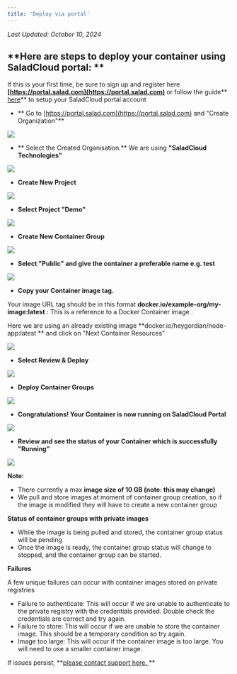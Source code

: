 ```yaml
---
title: 'Deploy via portal'
---
```


_Last Updated: October 10, 2024_

## **Here are steps to deploy your container using SaladCloud portal: **

If this is your first time, be sure to sign up and register here
**[https://portal.salad.com](https://portal.salad.com)** or follow the guide**
[here](https://docs.salad.com/docs/register-on-salad-portal)** to setup your SaladCloud portal account

- ** Go to [https://portal.salad.com](https://portal.salad.com) and "Create Organization"**

![](https://files.readme.io/0dec642-KbLJL6xfYl.png)

- ** Select the Created Organisation.** We are using **"SaladCloud Technologies"**

![](https://files.readme.io/dcb0f16-rqCWWc9eMV.png)

- **Create New Project**

![](https://files.readme.io/8e6b337-ZcmAxga60F.png)

- **Select Project "Demo"**

![](https://files.readme.io/d02a76c-NvIAZpTgp4.png)

- **Create New Container Group**

![](https://files.readme.io/1640c95-iFLWVSvdZn.png)

- **Select "Public" and give the container a preferable name e.g. test**

![](https://files.readme.io/058ba22-5OnTZ7yaCi.png)

- **Copy your Container image tag.**

Your image URL tag should be in this format **docker.io/example-org/my-image:latest** : This is a reference to a Docker
Container image .

Here we are using an already existing image **docker.io/heygordian/node-app:latest ** and click on "Next Container
Resources"

![](https://files.readme.io/d876461-hMC7YOW3Pd.png)

- **Select Review & Deploy**

![](https://files.readme.io/5b9c1a6-FuXuykEx3o.png)

- **Deploy Container Groups**

![](https://files.readme.io/66c2ec7-AbHXzGKihs.png)

- **Congratulations! Your Container is now running on SaladCloud Portal**

![](https://files.readme.io/8d8ccfc-u7h6J7yTel.png)

- **Review and see the status of your Container which is successfully "Running"**

![](https://files.readme.io/6e08ac7-6boPTdQwZP.png)

**Note:**

- There currently a max **image size of 10 GB (note: this may change)**
- We pull and store images at moment of container group creation, so if the image is modified they will have to create a
  new container group

**Status of container groups with private images**

- While the image is being pulled and stored, the container group status will be pending
- Once the image is ready, the container group status will change to stopped, and the container group can be started.

**Failures**

A few unique failures can occur with container images stored on private registries

- Failure to authenticate: This will occur if we are unable to authenticate to the private registry with the credentials
  provided. Double check the credentials are correct and try again.
- Failure to store: This will occur if we are unable to store the container image. This should be a temporary condition
  so try again.
- Image too large: This will occur if the container image is too large. You will need to use a smaller container image.

If issues persist, **[please contact support here. ](mailto:cloud@salad.com) **

